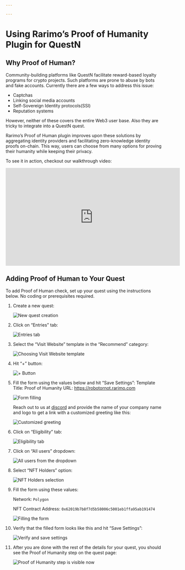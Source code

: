 ```yaml
---

---
```


# Using Rarimo’s Proof of Humanity Plugin for QuestN

## Why Proof of Human?

Community-building platforms like QuestN facilitate reward-based loyalty programs for crypto projects.
Such platforms are prone to abuse by bots and fake accounts.
Currently there are a few ways to address this issue:

- Captchas
- Linking social media accounts
- Self-Sovereign Identity protocols(SSI)
- Reputation systems

However, neither of these covers the entire Web3 user base.
Also they are tricky to integrate into a QuestN quest.

Rarimo’s Proof of Human plugin improves upon these solutions by aggregating identity providers and facilitating zero-knowledge identity proofs on-chain.
This way, users can choose from many options for proving their humanity while keeping their privacy.

To see it in action, checkout our walkthrough video:

<iframe width="560" height="315" src="https://www.youtube.com/embed/Up8yQSZfs0k?si=vPWeoT9-EnDr0K2u" title="YouTube video player" frameborder="0" allow="accelerometer; autoplay; clipboard-write; encrypted-media; gyroscope; picture-in-picture; web-share" allowfullscreen></iframe>

## Adding Proof of Human to Your Quest

To add Proof of Human check, set up your quest using the instructions below.
No coding or prerequisites required.

1. Create a new quest:

    ![New quest creation](/img/questn-step-1.png)

2. Click on “Entries” tab:

    ![Entries tab](/img/questn-step-2.png)

3. Select the “Visit Website” template in the “Recommend” category:

    ![Choosing Visit Website template](/img/questn-step-3.png)

4. Hit “+” button:

    ![+ Button](/img/questn-step-4.png)

5. Fill the form using the values below and hit “Save Settings”:
    Template Title: Proof of Humanity
    URL: <a href="https://robotornot.rarimo.com" target="_blank" rel="noreferrer noopener">https://robotornot.rarimo.com</a>

    ![Form filling](/img/questn-step-5.png)

    Reach out to us at <a href="https://discord.com/channels/1034798419614629908/1034798420713553966/1063164663216484473" target="_blank" rel="noreferrer noopener">discord</a> and provide the name of your company name and logo to get a link with a customized greeting like this:

    ![Customized greeting](/img/poh-greeting.png)

6. Click on “Eligibility” tab:

    ![Eligibility tab](/img/questn-step-6.png)

7. Click on “All users” dropdown:

    ![All users from the dropdown](/img/questn-step-7.png)

8. Select “NFT Holders” option:

    ![NFT Holders selection](/img/questn-step-8.png)

9. Fill the form using these values:

    Network: `Polygon`

    NFT Contract Address: ` 0x62019b7b8f7d5b58006c5001eb1ffa95ab191474 `

    ![Filling the form](/img/questn-step-9.png)

10. Verify that the filled form looks like this and hit “Save Settings”:

    ![Verify and save settings](/img/questn-step-10.png)

11. After you are done with the rest of the details for your quest, you should see the Proof of Humanity step on the quest page:

    ![Proof of Humanity step is visible now](/img/questn-step-11.png)